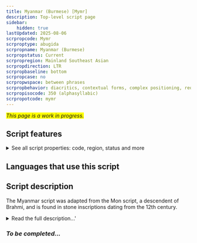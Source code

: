 ```yaml
---
title: Myanmar (Burmese) [Mymr]
description: Top-level script page
sidebar:
    hidden: true
lastUpdated: 2025-08-06
scrpropcode: Mymr
scrproptype: abugida
scrpropname: Myanmar (Burmese)
scrpropstatus: Current
scrpropregion: Mainland Southeast Asian
scrpropdirection: LTR
scrpropbaseline: bottom
scrpropcase: no
scrpropwspace: between phrases
scrpropbehavior: diacritics, contextual forms, complex positioning, reordering, split graphs, required ligatures
scrpropisocode: 350 (alphasyllabic)
scrpropotcode: mymr
---
```


<span style='background-color:yellow'>_This page is a work in progress._</span>


## Script features

<details>
<summary> See all script properties: code, region, status and more</summary>
<ScriptInfo />
</details>

## Languages that use this script

<WsList script='Mymr' wsMax='5' />

## Script description

The Myanmar script was adapted from the Mon script, a descendent of Brahmi, and is found in stone inscriptions dating from the 12th century.

<details><summary>Read the full description...'</summary>_Not yet available._</details>

### _To be completed..._

